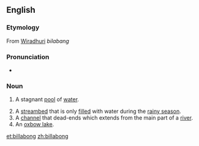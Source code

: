==English==

===Etymology===
From [[Wiradhuri]] ''bilabang''

===Pronunciation===
* {{rhymes|ɒŋ}}

===Noun===
{{en-noun}}

# {{Australia}} A stagnant [[pool]] of [[water]].
# A [[streambed]] that is only [[filled]] with water during the [[rainy season]].
# A [[channel]] that dead-ends which extends from the main part of a [[river]].
# An [[oxbow lake]].

[[et:billabong]]
[[zh:billabong]]